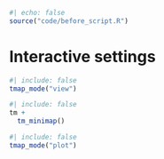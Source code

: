```r
#| echo: false
source("code/before_script.R")
```

# Interactive settings {#sec-interactive}

<!-- tm_minimap move here?? -->
<!-- tm_mouse_coordinates() -->

<!-- basemaps? -->

<!-- layer groups? -->


```r
#| include: false
tmap_mode("view")
```

```r
#| include: false
tm + 
  tm_minimap()
```

<!-- mention/reference inset maps -->

```r
#| include: false
tmap_mode("plot")
```